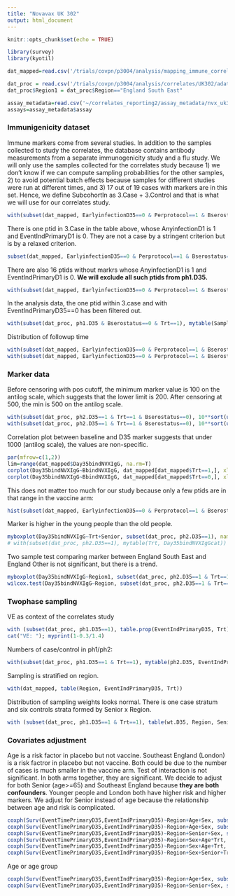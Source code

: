 ```yaml
---
title: "Novavax UK 302"
output: html_document
---
```


```r
knitr::opts_chunk$set(echo = TRUE)

library(survey)
library(kyotil)

dat_mapped=read.csv('/trials/covpn/p3004/analysis/mapping_immune_correlates/UK302/adata/COVID_Novavax_302UK_mapped_20240318.csv')

dat_proc = read.csv('/trials/covpn/p3004/analysis/correlates/UK302/adata/nvx_uk302_data_processed_20240320.csv')
dat_proc$Region1 = dat_proc$Region=="England South East"

assay_metadata=read.csv('~/correlates_reporting2/assay_metadata/nvx_uk302_assay_metadata.csv')
assays=assay_metadata$assay

```


### Immunigenicity dataset

Immune markers come from several studies. In addition to the samples collected to study the correlates, the database contains antibody measurements from a separate immunogenicity study and a flu study. We will only use the samples collected for the correlates study because 1) we don't know if we can compute sampling probabilities for the other samples, 2) to avoid potential batch effects because samples for different studies were run at different times, and 3) 17 out of 19 cases with markers are in this set. Hence, we define SubcohortIn as 3.Case + 3.Control and that is what we will use for our correlates study. 
```r
with(subset(dat_mapped, EarlyinfectionD35==0 & Perprotocol==1 & Bserostatus==0 & Trt==1), mytable(SampleSet, EventIndPrimaryD35))
```

There is one ptid in 3.Case in the table above, whose AnyinfectionD1 is 1 and EventIndPrimaryD1 is 0. They are not a case by a stringent criterion but is by a relaxed criterion.
```r
subset(dat_mapped, EarlyinfectionD35==0 & Perprotocol==1 & Bserostatus==0 & Trt==1 & EventIndPrimaryD35==0 & SampleSet=="3.Case", select=c(Subjectid, AnyinfectionD1, EventIndPrimaryD1))
```

There are also 16 ptids without markrs whose AnyinfectionD1 is 1 and EventIndPrimaryD1 is 0. **We will exclude all such ptids from ph1.D35.**
```r
with(subset(dat_mapped, EarlyinfectionD35==0 & Perprotocol==1 & Bserostatus==0 & Trt==1 & AnyinfectionD1==1 & EventIndPrimaryD1==0), mytable( SubcohortInd))
```
In the analysis data, the one ptid within 3.case and with EventIndPrimaryD35==0 has been filtered out.
```r
with(subset(dat_proc, ph1.D35 & Bserostatus==0 & Trt==1), mytable(SampleSet, EventIndPrimaryD35))
```

Distribution of followup time
```r
with(subset(dat_mapped, EarlyinfectionD35==0 & Perprotocol==1 & Bserostatus==0 & Trt==1), hist(EventTimePrimaryD35))
with(subset(dat_mapped, EarlyinfectionD35==0 & Perprotocol==1 & Bserostatus==0 & Trt==1), sort(EventTimePrimaryD35, de=T)[1:500])
```



### Marker data

Before censoring with pos cutoff, the minimum marker value is 100 on the antilog scale, which suggests that the lower limit is 200. After censoring at 500, the min is 500 on the antilog scale.
```r
with(subset(dat_proc, ph2.D35==1 & Trt==1 & Bserostatus==0), 10**sort(unique(Day35bindNVXIgG))[1:10])
with(subset(dat_proc, ph2.D35==1 & Trt==1 & Bserostatus==0), 10**sort(unique(Day35bindNVXIgGIU))[1:10])
```

Correlation plot between baseline and D35 marker suggests that under 1000 (antilog scale), the values are non-specific. 
```r
par(mfrow=c(1,2))
lim=range(dat_mapped$Day35bindNVXIgG, na.rm=T)
corplot(Day35bindNVXIgG~BbindNVXIgG, dat_mapped[dat_mapped$Trt==1,], xlim=lim, asp=1, main="Vacc")
corplot(Day35bindNVXIgG~BbindNVXIgG, dat_mapped[dat_mapped$Trt==0,], xlim=lim, asp=1, main="Plac")
```

This does not matter too much for our study because only a few ptids are in that range in the vaccine arm:
```r
hist(subset(dat_mapped, EarlyinfectionD35==0 & Perprotocol==1 & Bserostatus==0 & Trt==1 & SubcohortInd==1)$Day35bindNVXIgG, main="")
```

Marker is higher in the young people than the old people.
```r
myboxplot(Day35bindNVXIgG~Trt+Senior, subset(dat_proc, ph2.D35==1), names=c("plac,young","vacc,young","plac,senior","vacc,senior"))
# with(subset(dat_proc, ph2.D35==1), mytable(Trt, Day35bindNVXIgGcat))
```


Two sample test comparing marker between England South East and England Other is not significant, but there is a trend.
```r
myboxplot(Day35bindNVXIgG~Region1, subset(dat_proc, ph2.D35==1 & Trt==1), cex.axis=0.8, test="w", names=c("Other","England South East"))
wilcox.test(Day35bindNVXIgG~Region, subset(dat_proc, ph2.D35==1 & Trt==1 & Region!="Scotland, Wales, Northern Ireland"))
```


### Twophase sampling


VE as context of the correlates study
```r
with (subset(dat_proc, ph1.D35==1), table.prop(EventIndPrimaryD35, Trt))
cat("VE: "); myprint(1-0.3/1.4)
```

Numbers of case/control in ph1/ph2:
```r
with(subset(dat_proc, ph1.D35==1 & Trt==1), mytable(ph2.D35, EventIndPrimaryD35))
```


Sampling is stratified on region.
```r
with(dat_mapped, table(Region, EventIndPrimaryD35, Trt))
```

Distribution of sampling weights looks normal. There is one case stratum and six controls strata formed by Senior x Region.
```r
with (subset(dat_proc, ph1.D35==1 & Trt==1), table(wt.D35, Region, Senior))
```




### Covariates adjustment

Age is a risk factor in placebo but not vaccine. Southeast England (London) is a risk factror in placebo but not vaccine. Both could be due to the number of cases is much smaller in the vaccine arm. Test of interaction is not significant. In both arms together, they are significant. We decide to adjust for both Senior (age>=65) and Southeast England because **they are both confounders**. Younger people and London both have higher risk and higher markers. We adjust for Senior instead of age because the relationship between age and risk is complicated.
```r
coxph(Surv(EventTimePrimaryD35,EventIndPrimaryD35)~Region+Age+Sex, subset(dat_proc, ph1.D35==1 & Trt==0))
coxph(Surv(EventTimePrimaryD35,EventIndPrimaryD35)~Region+Age+Sex, subset(dat_proc, ph1.D35==1 & Trt==1))
coxph(Surv(EventTimePrimaryD35,EventIndPrimaryD35)~Region+Senior+Sex, subset(dat_proc, ph1.D35==1 & Trt==1))
coxph(Surv(EventTimePrimaryD35,EventIndPrimaryD35)~Region+Sex+Age*Trt, subset(dat_proc, ph1.D35==1))
coxph(Surv(EventTimePrimaryD35,EventIndPrimaryD35)~Region+Sex+Age+Trt, subset(dat_proc, ph1.D35==1))
coxph(Surv(EventTimePrimaryD35,EventIndPrimaryD35)~Region+Sex+Senior+Trt, subset(dat_proc, ph1.D35==1))
```
Age or age group
```r
coxph(Surv(EventTimePrimaryD35,EventIndPrimaryD35)~Region+Age+Sex, subset(dat_proc, ph1.D35==1 & Trt==0))
coxph(Surv(EventTimePrimaryD35,EventIndPrimaryD35)~Region+Senior+Sex, subset(dat_proc, ph1.D35==1 & Trt==0))

```

